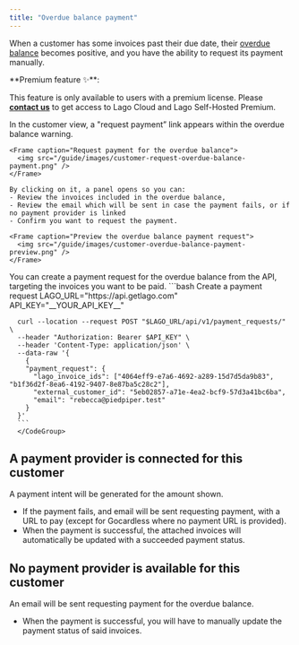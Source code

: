 ```yaml
---
title: "Overdue balance payment"
---
```


When a customer has some invoices past their due date, their [overdue balance](https://docs.getlago.com/guide/customers/customer-management#monitor-the-customers-billing-status) becomes positive, and you have the ability to request its payment manually.

<Info>
**Premium feature ✨**:

This feature is only available to users with a premium license. Please **[contact us](mailto:hello@getlago.com)** to get access to Lago Cloud and Lago Self-Hosted Premium.
</Info>


<Tabs>
  <Tab title="Dashboard">
    In the customer view, a "request payment” link appears within the overdue balance warning. 

    <Frame caption="Request payment for the overdue balance">
      <img src="/guide/images/customer-request-overdue-balance-payment.png" />
    </Frame>

    By clicking on it, a panel opens so you can:
    - Review the invoices included in the overdue balance,
    - Review the email which will be sent in case the payment fails, or if no payment provider is linked
    - Confirm you want to request the payment.

    <Frame caption="Preview the overdue balance payment request">
      <img src="/guide/images/customer-overdue-balance-payment-preview.png" />
    </Frame>


  </Tab>
  <Tab title="API">
      You can create a payment request for the overdue balance from the API, targeting the invoices you want to be paid.
      <CodeGroup>
      ```bash Create a payment request
      LAGO_URL="https://api.getlago.com"
      API_KEY="__YOUR_API_KEY__"

      curl --location --request POST "$LAGO_URL/api/v1/payment_requests/" \
      --header "Authorization: Bearer $API_KEY" \
      --header 'Content-Type: application/json' \
      --data-raw '{
        {
        "payment_request": {
          "lago_invoice_ids": ["4064eff9-e7a6-4692-a289-15d7d5da9b83", "b1f36d2f-8ea6-4192-9407-8e87ba5c28c2"],
          "external_customer_id": "5eb02857-a71e-4ea2-bcf9-57d3a41bc6ba",
          "email": "rebecca@piedpiper.test"
        }
      }'
      ```
      </CodeGroup>
  </Tab>
</Tabs>

## A payment provider is connected for this customer

A payment intent will be generated for the amount shown. 

- If the payment fails, and email will be sent requesting payment, with a URL to pay (except for Gocardless where no payment URL is provided).
- When the payment is successful, the attached invoices will automatically be updated with a succeeded payment status.

## No payment provider is available for this customer

An email will be sent requesting payment for the overdue balance.

- When the payment is successful, you will have to manually update the payment status of said invoices.
